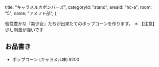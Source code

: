   title: "キャラメル☆ボンバーズ",
  categoryId: "stand",
  areaId: "hc-a",
  room: "5",
  name: "アメフト部",
};

個性豊かな『美少女』たちが出来たてのポップコーンを作ります。
＊ 【注意】少し刺激が強いです

## お品書き

- ポップコーン (キャラメル味) ¥200

